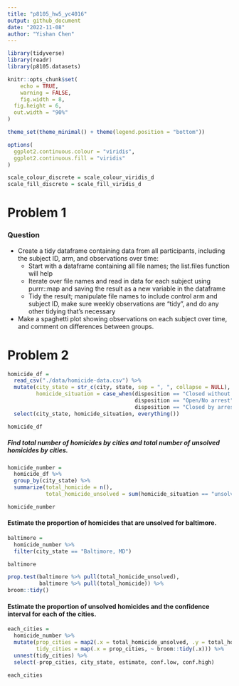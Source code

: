 ```yaml
---
title: "p8105_hw5_yc4016"
output: github_document
date: "2022-11-08"
author: "Yishan Chen"
---
```


```r
library(tidyverse)
library(readr)
library(p8105.datasets)

knitr::opts_chunk$set(
	echo = TRUE,
	warning = FALSE,
	fig.width = 8, 
  fig.height = 6,
  out.width = "90%"
)

theme_set(theme_minimal() + theme(legend.position = "bottom"))

options(
  ggplot2.continuous.colour = "viridis",
  ggplot2.continuous.fill = "viridis"
)

scale_colour_discrete = scale_colour_viridis_d
scale_fill_discrete = scale_fill_viridis_d
```


# Problem 1

### Question
* Create a tidy dataframe containing data from all participants, including the subject ID, arm, and observations over time:
  * Start with a dataframe containing all file names; the list.files function will help
  * Iterate over file names and read in data for each subject using purrr::map and saving the result as a new variable in the dataframe
  * Tidy the result; manipulate file names to include control arm and subject ID, make sure weekly observations are “tidy”, and do any other tidying that’s necessary
* Make a spaghetti plot showing observations on each subject over time, and comment on differences between groups.




# Problem 2

```r
homicide_df = 
  read_csv("./data/homicide-data.csv") %>% 
  mutate(city_state = str_c(city, state, sep = ", ", collapse = NULL),
         homicide_situation = case_when(disposition == "Closed without arrest" ~ "unsolved",
                                        disposition == "Open/No arrest"        ~ "unsolved",
                                        disposition == "Closed by arrest"      ~ "solved")) %>% 
  select(city_state, homicide_situation, everything()) 

homicide_df
```

##### Find total number of homicides by cities and total number of unsolved homicides by cities. 
```r
homicide_number = 
  homicide_df %>% 
  group_by(city_state) %>% 
  summarize(total_homicide = n(),
            total_homicide_unsolved = sum(homicide_situation == "unsolved"))

homicide_number
```

#### Estimate the proportion of homicides that are unsolved for baltimore.
```r
baltimore = 
  homicide_number %>% 
  filter(city_state == "Baltimore, MD")

baltimore

prop.test(baltimore %>% pull(total_homicide_unsolved), 
          baltimore %>% pull(total_homicide)) %>% 
broom::tidy() 
```

#### Estimate the proportion of unsolved homicides and the confidence interval for each of the cities.
```r
each_cities = 
  homicide_number %>% 
  mutate(prop_cities = map2(.x = total_homicide_unsolved, .y = total_homicide, ~prop.test(x = .x, n = .y)),
         tidy_cities = map(.x = prop_cities, ~ broom::tidy(.x))) %>% 
  unnest(tidy_cities) %>% 
  select(-prop_cities, city_state, estimate, conf.low, conf.high) 

each_cities
```






